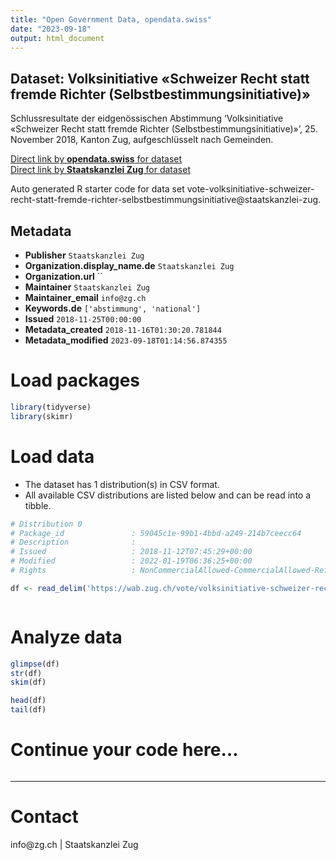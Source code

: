 ```yaml
---
title: "Open Government Data, opendata.swiss"
date: "2023-09-18"
output: html_document
---
```


## Dataset: Volksinitiative «Schweizer Recht statt fremde Richter (Selbstbestimmungsinitiative)»

Schlussresultate der eidgenössischen Abstimmung 'Volksinitiative «Schweizer Recht statt fremde Richter (Selbstbestimmungsinitiative)»', 25. November 2018, Kanton Zug, aufgeschlüsselt nach Gemeinden.

[Direct link by **opendata.swiss** for dataset](https://opendata.swiss/de/dataset/volksinitiative-schweizer-recht-statt-fremde-richter-selbstbestimmungsinitiative)<br>
[Direct link by **Staatskanzlei Zug** for dataset](https://wab.zug.ch/vote/volksinitiative-schweizer-recht-statt-fremde-richter-selbstbestimmungsinitiative/data)

Auto generated R starter code for data set vote-volksinitiative-schweizer-recht-statt-fremde-richter-selbstbestimmungsinitiative@staatskanzlei-zug.

## Metadata

- **Publisher** `Staatskanzlei Zug`
- **Organization.display_name.de** `Staatskanzlei Zug`
- **Organization.url** ``
- **Maintainer** `Staatskanzlei Zug`
- **Maintainer_email** `info@zg.ch`
- **Keywords.de** `['abstimmung', 'national']`
- **Issued** `2018-11-25T00:00:00`
- **Metadata_created** `2018-11-16T01:30:20.781844`
- **Metadata_modified** `2023-09-18T01:14:56.874355`


# Load packages

```r

library(tidyverse)
library(skimr)

```

# Load data

-   The dataset has 1 distribution(s) in CSV format.
-   All available CSV distributions are listed below and can be read into a tibble.

```r

# Distribution 0
# Package_id               : 59045c1e-99b1-4bbd-a249-214b7ceecc64
# Description              : 
# Issued                   : 2018-11-12T07:45:29+00:00
# Modified                 : 2022-01-19T06:36:25+00:00
# Rights                   : NonCommercialAllowed-CommercialAllowed-ReferenceRequired

df <- read_delim('https://wab.zug.ch/vote/volksinitiative-schweizer-recht-statt-fremde-richter-selbstbestimmungsinitiative/data-csv')



```

# Analyze data

```r

glimpse(df)
str(df)
skim(df)

head(df)
tail(df)

```

# Continue your code here...

```r

```

------------------------------------------------------------------------

# Contact

info@zg.ch | Staatskanzlei Zug
